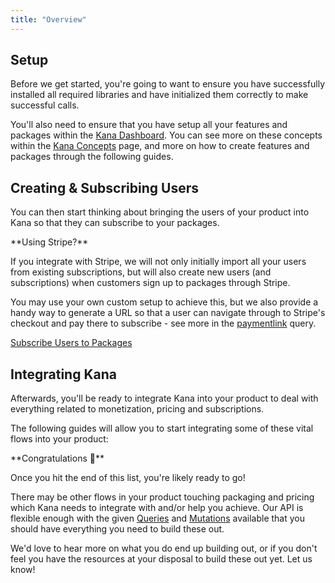 ```yaml
---
title: "Overview"
---
```


## Setup

Before we get started, you're going to want to ensure you have successfully installed all required libraries and have initialized them correctly to make successful calls.

<Card title="Setup" icon="screwdriver-wrench" href="/guides/javascript/setup" />

You'll also need to ensure that you have setup all your features and packages within the [Kana Dashboard](https://dashboard.usekana.com). You can see more on these concepts within the [Kana Concepts](/kana-concepts) page, and more on how to create features and packages through the following guides.

<Card
  title="Create Features"
  icon="star"
  href="/guides/ruby/importing-and-creating/create-features"
/>

<Card
  title="Create Packages"
  icon="box-taped"
  href="/guides/ruby/importing-and-creating/create-packages"
/>

## Creating & Subscribing Users

You can then start thinking about bringing the users of your product into Kana so that they can subscribe to your packages.

<Card
  title="Create Users"
  icon="user-plus"
  href="/guides/ruby/importing-and-creating/create-users"
/>

<Note>
**Using Stripe?**

If you integrate with Stripe, we will not only initially import all your users from existing subscriptions, but will also create new users (and subscriptions) when customers sign up to packages through Stripe.

You may use your own custom setup to achieve this, but we also provide a handy way to generate a URL so that a user can navigate through to Stripe's checkout and pay there to subscribe - see more in the [paymentlink](/reference/admin-api-backend-reference/queries#paymentlink) query.

</Note>

[Subscribe Users to Packages](/guides/javascript/subscribe-users-to-packages)

## Integrating Kana

Afterwards, you'll be ready to integrate Kana into your product to deal with everything related to monetization, pricing and subscriptions.

The following guides will allow you to start integrating some of these vital flows into your product:

<Card
  title="Record Feature Usage"
  icon="video"
  href="/guides/ruby/integrating-kana/record-feature-usage"
/>

<Card
  title="Block Feature Access (Backend)"
  icon="user-lock"
  href="/guides/javascript/block-feature-access-backend"
/>

<Card
  title="Block Feature Access (Frontend)"
  icon="user-lock"
  href="/guides/javascript/block-feature-access-frontend"
/>

<Check>
**Congratulations 🎉**

Once you hit the end of this list, you're likely ready to go!

There may be other flows in your product touching packaging and pricing which Kana needs to integrate with and/or help you achieve. Our API is flexible enough with the given [Queries](/reference/admin-api-backend-reference/queries) and [Mutations](/reference/admin-api-backend-reference/mutations) available that you should have everything you need to build these out.

We'd love to hear more on what you do end up building out, or if you don't feel you have the resources at your disposal to build these out yet. Let us know!

</Check>
